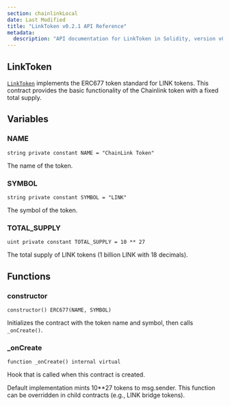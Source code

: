 ```yaml
---
section: chainlinkLocal
date: Last Modified
title: "LinkToken v0.2.1 API Reference"
metadata:
  description: "API documentation for LinkToken in Solidity, version v0.2.1."
---
```



<Common callout="importPackage021" />

## LinkToken

[`LinkToken`](https://github.com/smartcontractkit/chainlink-local/blob/ba1f4636e657f161df634379a5057a5a394e2fbb/src/shared/LinkToken.sol) implements the ERC677 token standard for LINK tokens. This contract provides the basic functionality of the Chainlink token with a fixed total supply.

## Variables

### NAME

```solidity
string private constant NAME = "ChainLink Token"
```

The name of the token.

### SYMBOL

```solidity
string private constant SYMBOL = "LINK"
```

The symbol of the token.

### TOTAL_SUPPLY

```solidity
uint private constant TOTAL_SUPPLY = 10 ** 27
```

The total supply of LINK tokens (1 billion LINK with 18 decimals).

## Functions

### constructor

```solidity
constructor() ERC677(NAME, SYMBOL)
```

Initializes the contract with the token name and symbol, then calls `_onCreate()`.

### \_onCreate

```solidity
function _onCreate() internal virtual
```

Hook that is called when this contract is created.

<Aside type="note">
  Default implementation mints 10**27 tokens to msg.sender. This function can be overridden in child contracts (e.g.,
  LINK bridge tokens).
</Aside>

